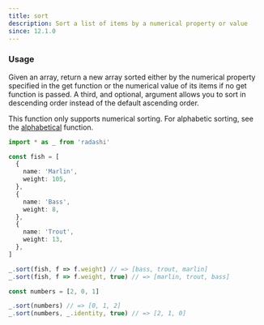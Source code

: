 ```yaml
---
title: sort
description: Sort a list of items by a numerical property or value
since: 12.1.0
---
```


### Usage

Given an array, return a new array sorted either by the numerical property specified in the get function or the numerical value of its items if no get function is passed. A third, and optional, argument allows you to sort in descending order instead of the default ascending order.

This function only supports numerical sorting. For alphabetic sorting, see the [alphabetical](./alphabetical) function.

```ts twoslash
import * as _ from 'radashi'

const fish = [
  {
    name: 'Marlin',
    weight: 105,
  },
  {
    name: 'Bass',
    weight: 8,
  },
  {
    name: 'Trout',
    weight: 13,
  },
]

_.sort(fish, f => f.weight) // => [bass, trout, marlin]
_.sort(fish, f => f.weight, true) // => [marlin, trout, bass]

const numbers = [2, 0, 1]

_.sort(numbers) // => [0, 1, 2]
_.sort(numbers, _.identity, true) // => [2, 1, 0]
```
